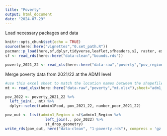 ```yaml
---
title: "Poverty"
output: html_document
date: "2024-07-29"
---
```


Load necessary packages and data
```r
knitr::opts_chunk$set(echo = TRUE)
source(here::here("vignettes","0.set_path.R"))
pacman::p_load(here,sf,dplyr,tidyverse,leaflet,sfheaders,s2, raster, exactextractr, readxl)
sf <- read_rds(here::here("data-clean","bounds.rds"))

poverty_2021_22 <- read_xls(here::here("data-raw","poverty","pov_regionale.xls"))
```

Merge poverty data from 2021/22 at the ADM1 level
```r
#use this excel sheet to match the location names between the shapefile and dataset
mt <- read_xlsx(here::here("data-raw","poverty","mt.xlsx"),sheet="adm1_2021_22")

pov_2022 <- poverty_2021_22 %>%
  left_join(., mt) %>%
  dplyr::select(admin1Pcod, pov_2021_22, number_poor_2021_22)

pov_out <- list(admin1_Region = sf$admin1_Region %>%
                  left_join(., pov_2022) %>%
                  st_drop_geometry)
write_rds(pov_out, here("data-clean", "1-poverty.rds"), compress = 'gz')
```
